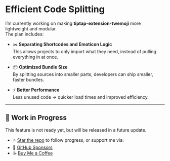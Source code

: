 # Efficient Code Splitting

I’m currently working on making **tiptap-extension-twemoji** more lightweight and modular.  
The plan includes:

- ✂️ **Separating Shortcodes and Emoticon Logic**  
  This allows projects to only import what they need, instead of pulling everything in at once.

- 📦 **Optimized Bundle Size**  
  By splitting sources into smaller parts, developers can ship smaller, faster bundles.

- ⚡ **Better Performance**  
  Less unused code → quicker load times and improved efficiency.

---

## 🚧 Work in Progress

This feature is not ready yet, but will be released in a future update.

- ⭐ [Star the repo](https://github.com/raihan-ramadhan/tiptap-extension-twemoji) to follow progress, or support me via:
- 💖 [GitHub Sponsors](https://github.com/sponsors/raihan-ramadhan/)
- ☕ [Buy Me a Coffee](https://ko-fi.com/raihancodes)
